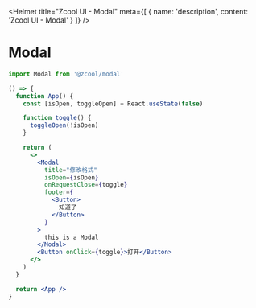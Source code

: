
<Helmet
  title="Zcool UI - Modal"
  meta={[
    {
      name: 'description',
      content: 'Zcool UI - Modal'
    }
  ]}
/>

# Modal

```js
import Modal from '@zcool/modal'
```

```.jsx
() => {
  function App() {
    const [isOpen, toggleOpen] = React.useState(false)

    function toggle() {
      toggleOpen(!isOpen)
    }

    return (
      <>
        <Modal
          title="修改格式"
          isOpen={isOpen}
          onRequestClose={toggle}
          footer={
            <Button>
              知道了
            </Button>
          }
        >
          this is a Modal
        </Modal>
        <Button onClick={toggle}>打开</Button>
      </>
    )
  }

  return <App />
}
```
